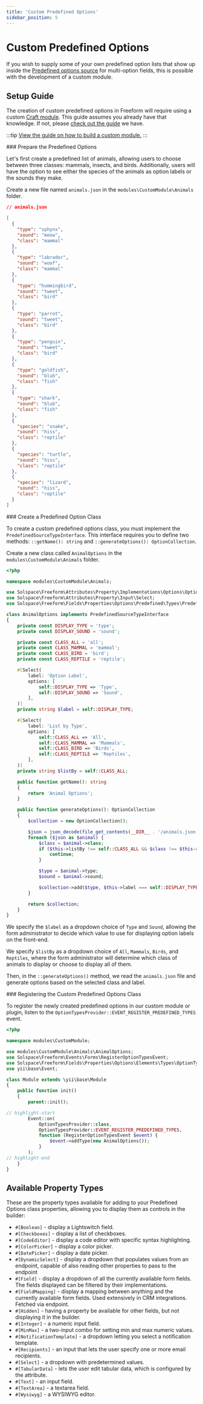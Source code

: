 ```yaml
---
title: 'Custom Predefined Options'
sidebar_position: 5
---
```



# Custom Predefined Options<BadgeGroup><Badge type="lite" text="Lite" /><Badge type="pro" text="Pro" /></BadgeGroup>

If you wish to supply some of your own predefined option lists that show up inside the [Predefined options source](../forms/fields.mdx#populating-field-options) for multi-option fields, this is possible with the development of a custom module.

## Setup Guide

The creation of custom predefined options in Freeform will require using a custom [Craft module](https://craftcms.com/docs/5.x/extend/module-guide.html). This guide assumes you already have that knowledge. If not, please [check out the guide](../guides/developer/building-a-custom-module.mdx) we have.

:::tip
[View the guide on how to build a custom module.](../guides/developer/building-a-custom-module.mdx)
:::

<VerticalStepWrapper>
<StepMarkdown>
### Prepare the Predefined Options

Let's first create a predefined list of animals, allowing users to choose between three classes: mammals, insects, and birds. Additionally, users will have the option to see either the species of the animals as option labels or the sounds they make.

Create a new file named `animals.json` in the `modules\CustomModule\Animals` folder.

```json
// animals.json

[
  {
    "type": "sphynx",
    "sound": "meow",
    "class": "mammal"
  },
  {
    "type": "labrador",
    "sound": "woof",
    "class": "mammal"
  },
  {
    "type": "hummingbird",
    "sound": "tweet",
    "class": "bird"
  },
  {
    "type": "parrot",
    "sound": "tweet",
    "class": "bird"
  },
  {
    "type": "penguin",
    "sound": "tweet",
    "class": "bird"
  },
  {
    "type": "goldfish",
    "sound": "blub",
    "class": "fish"
  },
  {
    "type": "shark",
    "sound": "blub",
    "class": "fish"
  },
  {
    "species": "snake",
    "sound": "hiss",
    "class": "reptile"
  },
  {
    "species": "turtle",
    "sound": "hiss",
    "class": "reptile"
  },
  {
    "species": "lizard",
    "sound": "hiss",
    "class": "reptile"
  }
]
```

</StepMarkdown>
<StepMarkdown>
### Create a Predefined Option Class

To create a custom predefined options class, you must implement the `PredefinedSourceTypeInterface`. This interface requires you to define two methods: `::getName(): string` and `::generateOptions(): OptionCollection`.

Create a new class called `AnimalOptions` in the `modules\CustomModule\Animals` folder.

```php showLineNumbers
<?php

namespace modules\CustomModule\Animals;

use Solspace\Freeform\Attributes\Property\Implementations\Options\OptionCollection;
use Solspace\Freeform\Attributes\Property\Input\Select;
use Solspace\Freeform\Fields\Properties\Options\Predefined\Types\PredefinedSourceTypeInterface;

class AnimalOptions implements PredefinedSourceTypeInterface
{
    private const DISPLAY_TYPE = 'type';
    private const DISPLAY_SOUND = 'sound';

    private const CLASS_ALL = 'all';
    private const CLASS_MAMMAL = 'mammal';
    private const CLASS_BIRD = 'bird';
    private const CLASS_REPTILE = 'reptile';

    #[Select(
        label: 'Option Label',
        options: [
            self::DISPLAY_TYPE => 'Type',
            self::DISPLAY_SOUND => 'Sound',
        ],
    )]
    private string $label = self::DISPLAY_TYPE;

    #[Select(
        label: 'List by Type',
        options: [
            self::CLASS_ALL => 'All',
            self::CLASS_MAMMAL => 'Mammals',
            self::CLASS_BIRD => 'Birds',
            self::CLASS_REPTILE => 'Reptiles',
        ],
    )]
    private string $listBy = self::CLASS_ALL;

    public function getName(): string
    {
        return 'Animal Options';
    }

    public function generateOptions(): OptionCollection
    {
        $collection = new OptionCollection();

        $json = json_decode(file_get_contents(__DIR__ . '/animals.json'));
        foreach ($json as $animal) {
            $class = $animal->class;
            if ($this->listBy !== self::CLASS_ALL && $class !== $this->listBy) {
                continue;
            }

            $type = $animal->type;
            $sound = $animal->sound;

            $collection->add($type, $this->label === self::DISPLAY_TYPE ? $type : $sound);
        }

        return $collection;
    }
}
```

We specify the `$label` as a dropdown choice of `Type` and `Sound`, allowing the form administrator to decide which value to use for displaying option labels on the front-end.

We specify `$listBy` as a dropdown choice of `All`, `Mammals`, `Birds`, and `Reptiles`, where the form administrator will determine which class of animals to display or choose to display all of them.

Then, in the `::generateOptions()` method, we read the `animals.json` file and generate options based on the selected class and label.

</StepMarkdown>
<StepMarkdown>
### Registering the Custom Predefined Options Class

To register the newly created predefined options in our custom module or plugin, listen to the `OptionTypesProvider::EVENT_REGISTER_PREDEFINED_TYPES` event.

```php showLineNumbers
<?php

namespace modules\CustomModule;

use modules\CustomModule\Animals\AnimalOptions;
use Solspace\Freeform\Events\Forms\RegisterOptionTypesEvent;
use Solspace\Freeform\Fields\Properties\Options\Elements\Types\OptionTypesProvider;
use yii\base\Event;

class Module extends \yii\base\Module
{
    public function init()
    {
        parent::init();

// highlight-start
        Event::on(
            OptionTypesProvider::class,
            OptionTypesProvider::EVENT_REGISTER_PREDEFINED_TYPES,
            function (RegisterOptionTypesEvent $event) {
                $event->addType(new AnimalOptions());
            }
        );
// highlight-end
    }
}
```

</StepMarkdown>
</VerticalStepWrapper>

## Available Property Types

These are the property types available for adding to your Predefined Options class properties, allowing you to display them as controls in the builder:

- `#[Boolean]` - display a Lightswitch field.
- `#[Checkboxes]` - display a list of checkboxes.
- `#[CodeEditor]` - display a code editor with specific syntax highlighting.
- `#[ColorPicker]` - display a color picker.
- `#[DatePicker]` - display a date picker.
- `#[DynamicSelect]` - display a dropdown that populates values from an endpoint, capable of also reading other properties to pass to the endpoint
- `#[Field]` - display a dropdown of all the currently available form fields. The fields displayed can be filtered by their implementations.
- `#[FieldMapping]` - display a mapping between anything and the currently available form fields. Used extensively in CRM integrations. Fetched via endpoint.
- `#[Hidden]` - having a property be available for other fields, but not displaying it in the builder.
- `#[Integer]` - a numeric input field.
- `#[MinMax]` - a two-input combo for setting min and max numeric values.
- `#[NotificationTemplate]` - a dropdown letting you select a notification template.
- `#[Recipients]` - an input that lets the user specify one or more email recipients.
- `#[Select]` - a dropdown with predetermined values.
- `#[TabularData]` - lets the user edit tabular data, which is configured by the attribute.
- `#[Text]` - an input field.
- `#[TextArea]` - a textarea field.
- `#[Wysiwyg]` - a WYSIWYG editor.
